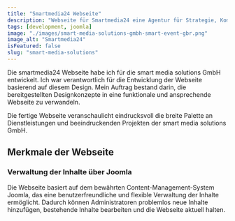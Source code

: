 ```yaml
---
title: "Smartmedia24 Webseite"
description: "Webseite für Smartmedia24 eine Agentur für Strategie, Kommunikation, Design und Event aus Menden im Sauerland. "
tags: [development, joomla]
image: "./images/smart-media-solutions-gmbh-smart-event-gbr.png"
image_alt: "Smartmedia24"
isFeatured: false
slug: "smart-media-solutions"
---
```



Die smartmedia24 Webseite habe ich für die smart media solutions GmbH entwickelt. Ich war verantwortlich für die Entwicklung der Webseite basierend auf diesem Design. Mein Auftrag bestand darin, die bereitgestellten Designkonzepte in eine funktionale und ansprechende Webseite zu verwandeln.

Die fertige Webseite veranschaulicht eindrucksvoll die breite Palette an Dienstleistungen und beeindruckenden Projekten der smart media solutions GmbH.

<ProjectDetails
  client="smart media solutions GmbH"
  handover="01/2023"
  services="HTML, SCSS, JavaScript, PHP, Joomla, MySQL"
  website="https://www.smartmedia24.de/"
/>

## Merkmale der Webseite

### Verwaltung der Inhalte über Joomla

Die Webseite basiert auf dem bewährten Content-Management-System Joomla, das eine benutzerfreundliche und flexible Verwaltung der Inhalte ermöglicht. Dadurch können Administratoren problemlos neue Inhalte hinzufügen, bestehende Inhalte bearbeiten und die Webseite aktuell halten.
